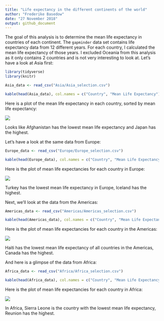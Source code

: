 ```yaml
---
title: "Life expectancy in the different continents of the world"
author: "Frederike Basedow"
date: "27 November 2018"
output: github_document
---
```


The goal of this analysis is to determine the mean life expectancy in countries of each continent. The `gapminder` data set contains life expectancy data from 12 different years. For each country, I calculated the mean life expectancy of those years. I excluded Oceania from this analysis as it only contains 2 countries and is not very interesting to look at. Let's have a look at Asia first:

```r
library(tidyverse)
library(knitr)

Asia_data <- read_csv("Asia/Asia_selection.csv")

kable(head(Asia_data), col.names = c("Country", "Mean Life Expectancy"))
```

Here is a plot of the mean life expectancy in each country, sorted by mean life expectancy:

![](Asia/Asia_plot.png)

Looks like Afghanistan has the lowest mean life expectancy and Japan has the highest.

Let's have a look at the same data from Europe:

```r
Europe_data <- read_csv("Europe/Europe_selection.csv")

kable(head(Europe_data), col.names = c("Country", "Mean Life Expectancy"))
```


Here is the plot of mean life expectancies for each country in Europe:

![](Europe/Europe_plot.png)

Turkey has the lowest mean life expectancy in Europe, Iceland has the highest.

Next, we'll look at the data from the Americas:

```r
Americas_data <- read_csv("Americas/Americas_selection.csv")

kable(head(Americas_data), col.names = c("Country", "Mean Life Expectancy"))
```

Here is the plot of mean life expectancies for each country in the Americas:

![](Americas/Americas_plot.png)

Haiti has the lowest mean life expectancy of all countries in the Americas, Canada has the highest.

And here is a glimpse of the data from Africa:

```r
Africa_data <- read_csv("Africa/Africa_selection.csv")

kable(head(Africa_data), col.names = c("Country", "Mean Life Expectancy"))
```

Here is the plot of mean life expectancies for each country in Africa:

![](Africa/Africa_plot.png)

In Africa, Sierra Leone is the country with the lowest mean life expectancy, Reunion has the highest.

